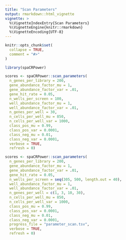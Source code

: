 ```yaml
---
title: "Scan Parameters"
output: rmarkdown::html_vignette
vignette: >
  %\VignetteIndexEntry{Scan Parameters}
  %\VignetteEngine{knitr::rmarkdown}
  %\VignetteEncoding{UTF-8}
---
```


```r
knitr::opts_chunk$set(
  collapse = TRUE,
  comment = "#>"
)
```

```r
library(spaCRPower)
```

```r
scores <- spaCRPower::scan_parameters(
  n_genes_per_library = 200,
  gene_abundance_factor_mu = 1,
  gene_abundance_factor_var = .01,
  gene_hit_rate = 0.05,
  n_wells_per_screen = 100,
  well_abundance_factor_mu = 1,
  well_abundance_factor_var = .01,
  n_genes_per_well = 30,
  n_cells_per_well_mu = 850,
  n_cells_per_well_var = 1000,
  class_pos_mu = 0.99,
  class_pos_var = 0.0001,
  class_neg_mu = 0.01,
  class_neg_var = 0.0001,
  verbose = TRUE,
  refresh = 0)

scores <- spaCRPower::scan_parameters(
  n_genes_per_library = 200,
  gene_abundance_factor_mu = 1,
  gene_abundance_factor_var = .01,
  gene_hit_rate = 0.05,
  n_wells_per_screen = seq(305, 500, length.out = 40),
  well_abundance_factor_mu = 1,
  well_abundance_factor_var = .01,
  n_genes_per_well = c(1, 3, 10, 30),
  n_cells_per_well_mu = 850,
  n_cells_per_well_var = 1000,
  class_pos_mu = 0.99,
  class_pos_var = 0.0001,
  class_neg_mu = 0.01,
  class_neg_var = 0.0001,
  progress_file = "parameter_scan.tsv",
  verbose = TRUE,
  refresh = 0)
```
